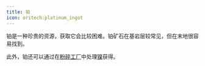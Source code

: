 ```yaml
---
title: 铂
icon: oritech:platinum_ingot
---
```


铂是一种珍贵的资源，获取它会比较困难。铂矿石在基岩层较常见，但在末地很容易找到。

此外，铂还可以通过在[粉碎工厂](../processing/fragment_forge)中处理[镍](../resources/nickel)获得。
